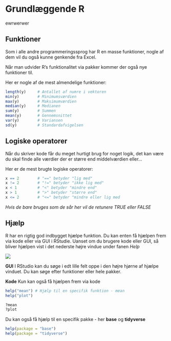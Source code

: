 ﻿# Grundlæggende R
ewrwerwer



## Funktioner
Som i alle andre programmeringssprog har R en masse funktioner, nogle af dem vil du også kunne genkende fra Excel.

Når man udvider R's funktionalitet via pakker kommer der også nye funktioner til.

Her er nogle af de mest almendelige funktioner:

```r
length(y)     # Antallet af numre i vektoren
min(y)        # Minimumsværdien
max(y)        # Maksimumværdien
median(y)     # Medianen
sum(y)        # Summen
mean(y)       # Gennemsnittet
var(y)        # Variansen
sd(y)         # Standardafvigelsen
```



## Logiske operatorer
Når du skriver kode får du meget hurtigt brug for noget logik, det kan være du skal finde alle værdier der er større end middelværdien eller...

Her er de mest brugte logiske operatorer:

```r
x == 2        # "==" betyder "lig med"
x != 2        # "!=" betyder "ikke lig med"
x < 1         # "<" betyder "mindre end"
x > 1         # ">" betyder "større end"
x <= 2        # "<=" betyder "mindre eller lig med
```

*Hvis de bare bruges som de sår her vil de retunere TRUE eller FALSE*

## Hjælp
R har en rigtig god indbygget hjælpe funktion.
Du kan enten få hjælpen frem via kode eller via GUI i RStudie.
Uanset om du brugere kode eller GUI, så bliver hjælpen vist i det nederste højre vindue under fanen *Help*

![](image/help.png)

**GUI**
I RStudio kan du søge i edt lille felt oppe i den højre hjørne af hjælpe vinduet.
Du kan søge efter funktioner eller hele pakker.


**Kode**
Kun kan også få hjælpen frem via kode

```r
help("mean") # Hjælp til en specifik funktion - mean
help("plot")

?mean 
?plot
```

Du kan også få hjælp til en specifik pakke - her **base** og **tidyverse**

```r
help(package = "base")
help(package = "tidyverse")
```